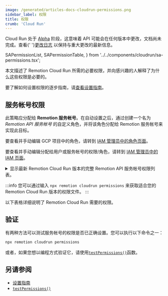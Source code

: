 ```yaml
---
image: /generated/articles-docs-cloudrun-permissions.png
sidebar_label: 权限
title: 权限
crumb: 'Cloud Run'
---
```


<ExperimentalBadge>
  <p>
    Cloud Run 处于 <a href="/docs/cloudrun-alpha">Alpha</a> 阶段，这意味着 API 可能会在任何版本中更改，文档尚未完成。查看{' '}<a href="https://remotion.dev/changelog">更改日志</a> 以保持与重大更改的最新信息。
  </p>
</ExperimentalBadge>

  SAPermissionList,
  SAPermissionTable,
} from '../../components/cloudrun/sa-permissions.tsx';

本文描述了 Remotion Cloud Run 所需的必要权限，并向感兴趣的人解释了为什么这些权限是必要的。

要了解如何设置权限的逐步指南，请[查看设置指南](/docs/cloudrun/setup)。

## 服务帐号权限

此策略应分配给 **Remotion 服务帐号**。在自动设置之后，通过创建一个名为 _Remotion API 服务帐号_ 的自定义角色，并将该角色分配给 Remotion 服务帐号来实现此目标。

要查看并手动编辑 GCP 项目中的角色，请转到 [IAM 管理员中的角色页面](https://console.cloud.google.com/iam-admin/roles)。

要查看并手动编辑分配给用户或服务帐号的权限/角色，请转到 [IAM 管理员中的 IAM 页面](https://console.cloud.google.com/iam-admin/iam)。

<details>
  <summary>
    显示最新 Remotion Cloud Run 版本的完整 Remotion API 服务帐号权限列表。
  </summary>
  <SAPermissionList />
</details>

:::info
您可以通过输入 `npx remotion cloudrun permissions` 来获取适合您的 Remotion Cloud Run 版本的权限文件。
:::

以下表格详细说明了 Remotion Cloud Run 需要的权限。

<SAPermissionTable />

## 验证

有两种方法可以测试服务帐号的权限是否已正确设置。您可以执行以下命令之一：

```bash
npx remotion cloudrun permissions
```

或者，如果您想以编程方式验证它，请使用[`testPermissions()`](/docs/cloudrun/testpermissions)函数。

## 另请参阅

- [设置指南](/docs/cloudrun/setup)
- [`testPermissions()`](/docs/cloudrun/testpermissions)

